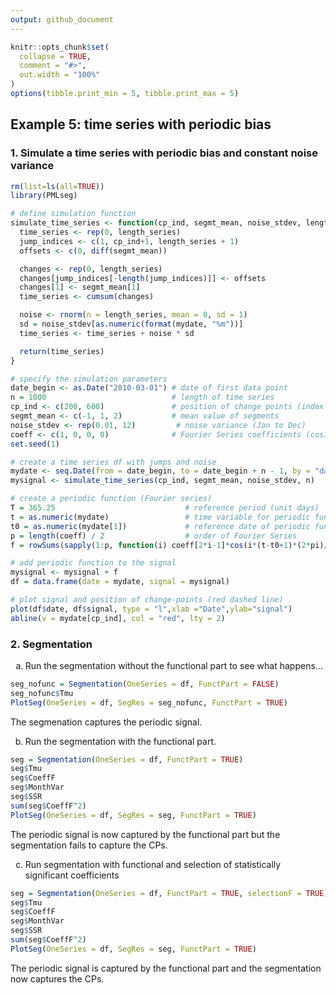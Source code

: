 ```yaml
---
output: github_document
---
```


<!-- Example5.md is generated from Example5.Rmd. Please edit that file -->

```r
knitr::opts_chunk$set(
  collapse = TRUE,
  comment = "#>",
  out.width = "100%"
)
options(tibble.print_min = 5, tibble.print_max = 5)
```

## Example 5: time series with periodic bias

### 1. Simulate a time series with periodic bias and constant noise variance

```r
rm(list=ls(all=TRUE))
library(PMLseg)

# define simulation function
simulate_time_series <- function(cp_ind, segmt_mean, noise_stdev, length_series) {
  time_series <- rep(0, length_series)
  jump_indices <- c(1, cp_ind+1, length_series + 1)
  offsets <- c(0, diff(segmt_mean))

  changes <- rep(0, length_series)
  changes[jump_indices[-length(jump_indices)]] <- offsets
  changes[1] <- segmt_mean[1]
  time_series <- cumsum(changes)

  noise <- rnorm(n = length_series, mean = 0, sd = 1)
  sd = noise_stdev[as.numeric(format(mydate, "%m"))]
  time_series <- time_series + noise * sd

  return(time_series)
}

# specify the simulation parameters
date_begin <- as.Date("2010-03-01") # date of first data point
n = 1000                            # length of time series
cp_ind <- c(200, 600)               # position of change points (index in time series)
segmt_mean <- c(-1, 1, 2)           # mean value of segments
noise_stdev <- rep(0.01, 12)         # noise variance (Jan to Dec)
coeff <- c(1, 0, 0, 0)              # Fourier Series coefficients (cos1, sin1, cos2, sin2...) up to order 4
set.seed(1)

# create a time series df with jumps and noise
mydate <- seq.Date(from = date_begin, to = date_begin + n - 1, by = "day")
mysignal <- simulate_time_series(cp_ind, segmt_mean, noise_stdev, n)

# create a periodic function (Fourier series)
T = 365.25                             # reference period (unit days)
t = as.numeric(mydate)                 # time variable for periodic function
t0 = as.numeric(mydate[1])             # reference date of periodic function is first date of time series
p = length(coeff) / 2                  # order of Fourier Series
f = rowSums(sapply(1:p, function(i) coeff[2*i-1]*cos(i*(t-t0+1)*(2*pi)/T) + coeff[2*i]*sin(i*(t-t0+1)*(2*pi)/T)))

# add periodic function to the signal
mysignal <- mysignal + f
df = data.frame(date = mydate, signal = mysignal)

# plot signal and position of change-points (red dashed line)
plot(df$date, df$signal, type = "l",xlab ="Date",ylab="signal")
abline(v = mydate[cp_ind], col = "red", lty = 2)
```

### 2. Segmentation

a. Run the segmentation without the functional part to see what happens...

```r
seg_nofunc = Segmentation(OneSeries = df, FunctPart = FALSE)
seg_nofunc$Tmu
PlotSeg(OneSeries = df, SegRes = seg_nofunc, FunctPart = TRUE)
```

The segmenation captures the periodic signal.

b. Run the segmentation with the functional part.

```r
seg = Segmentation(OneSeries = df, FunctPart = TRUE)
seg$Tmu
seg$CoeffF
seg$MonthVar
seg$SSR
sum(seg$CoeffF^2)
PlotSeg(OneSeries = df, SegRes = seg, FunctPart = TRUE)
```

The periodic signal is now captured by the functional part but the segmentation fails to capture the CPs.

c. Run segmentation with functional and selection of statistically significant coefficients

```r
seg = Segmentation(OneSeries = df, FunctPart = TRUE, selectionF = TRUE)
seg$Tmu
seg$CoeffF
seg$MonthVar
seg$SSR
sum(seg$CoeffF^2)
PlotSeg(OneSeries = df, SegRes = seg, FunctPart = TRUE)
```

The periodic signal is captured by the functional part and the segmentation now captures the CPs.
